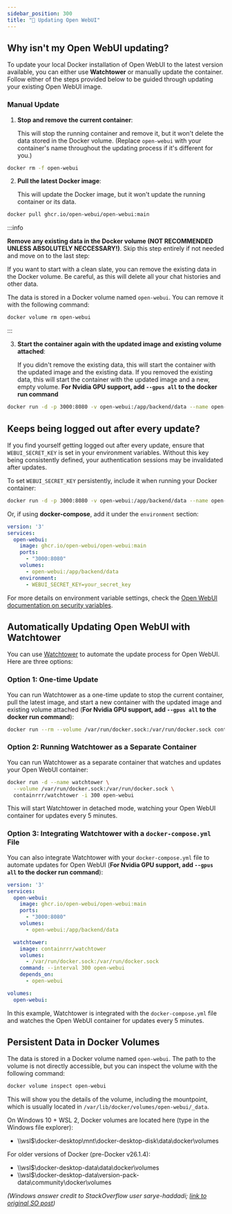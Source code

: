 ```yaml
---
sidebar_position: 300
title: "🔄 Updating Open WebUI"
---
```


## Why isn't my Open WebUI updating?

To update your local Docker installation of Open WebUI to the latest version available, you can either use **Watchtower** or manually update the container. Follow either of the steps provided below to be guided through updating your existing Open WebUI image.

### Manual Update

1. **Stop and remove the current container**:

   This will stop the running container and remove it, but it won't delete the data stored in the Docker volume. (Replace `open-webui` with your container's name throughout the updating process if it's different for you.)

```bash
docker rm -f open-webui
```

2. **Pull the latest Docker image**:

   This will update the Docker image, but it won't update the running container or its data.

```bash
docker pull ghcr.io/open-webui/open-webui:main
```

:::info

**Remove any existing data in the Docker volume (NOT RECOMMENDED UNLESS ABSOLUTELY NECCESSARY!)**. Skip this step entirely if not needed and move on to the last step:

   If you want to start with a clean slate, you can remove the existing data in the Docker volume. Be careful, as this will delete all your chat histories and other data.

   The data is stored in a Docker volume named `open-webui`. You can remove it with the following command:

```bash
docker volume rm open-webui
```

:::

3. **Start the container again with the updated image and existing volume attached**:

   If you didn't remove the existing data, this will start the container with the updated image and the existing data. If you removed the existing data, this will start the container with the updated image and a new, empty volume. **For Nvidia GPU support, add `--gpus all` to the docker run command**

```bash
docker run -d -p 3000:8080 -v open-webui:/app/backend/data --name open-webui ghcr.io/open-webui/open-webui:main
```

## Keeps being logged out after every update?
If you find yourself getting logged out after every update, ensure that `WEBUI_SECRET_KEY` is set in your environment variables. Without this key being consistently defined, your authentication sessions may be invalidated after updates.

To set `WEBUI_SECRET_KEY` persistently, include it when running your Docker container:

```bash
docker run -d -p 3000:8080 -v open-webui:/app/backend/data --name open-webui -e WEBUI_SECRET_KEY=your_secret_key ghcr.io/open-webui/open-webui:main
```

Or, if using **docker-compose**, add it under the `environment` section:

```yml
version: '3'
services:
  open-webui:
    image: ghcr.io/open-webui/open-webui:main
    ports:
      - "3000:8080"
    volumes:
      - open-webui:/app/backend/data
    environment:
      - WEBUI_SECRET_KEY=your_secret_key
```

For more details on environment variable settings, check the [Open WebUI documentation on security variables](https://docs.openwebui.com/getting-started/env-configuration#security-variables).

## Automatically Updating Open WebUI with Watchtower

You can use [Watchtower](https://containrrr.dev/watchtower/) to automate the update process for Open WebUI. Here are three options:

### Option 1: One-time Update

You can run Watchtower as a one-time update to stop the current container, pull the latest image, and start a new container with the updated image and existing volume attached (**For Nvidia GPU support, add `--gpus all` to the docker run command**):

```bash
docker run --rm --volume /var/run/docker.sock:/var/run/docker.sock containrrr/watchtower --run-once open-webui
```

### Option 2: Running Watchtower as a Separate Container

You can run Watchtower as a separate container that watches and updates your Open WebUI container:

```bash
docker run -d --name watchtower \
  --volume /var/run/docker.sock:/var/run/docker.sock \
  containrrr/watchtower -i 300 open-webui
```

This will start Watchtower in detached mode, watching your Open WebUI container for updates every 5 minutes.

### Option 3: Integrating Watchtower with a `docker-compose.yml` File

You can also integrate Watchtower with your `docker-compose.yml` file to automate updates for Open WebUI (**For Nvidia GPU support, add `--gpus all` to the docker run command**):

```yml
version: '3'
services:
  open-webui:
    image: ghcr.io/open-webui/open-webui:main
    ports:
      - "3000:8080"
    volumes:
      - open-webui:/app/backend/data

  watchtower:
    image: containrrr/watchtower
    volumes:
      - /var/run/docker.sock:/var/run/docker.sock
    command: --interval 300 open-webui
    depends_on:
      - open-webui

volumes:
  open-webui:
```

In this example, Watchtower is integrated with the `docker-compose.yml` file and watches the Open WebUI container for updates every 5 minutes.

## Persistent Data in Docker Volumes

The data is stored in a Docker volume named `open-webui`. The path to the volume is not directly accessible, but you can inspect the volume with the following command:

```bash
docker volume inspect open-webui
```

This will show you the details of the volume, including the mountpoint, which is usually located in `/var/lib/docker/volumes/open-webui/_data`.

On Windows 10 + WSL 2, Docker volumes are located here (type in the Windows file explorer):
- \\\wsl$\docker-desktop\mnt\docker-desktop-disk\data\docker\volumes

For older versions of Docker (pre-Docker v26.1.4):
- \\\wsl$\docker-desktop-data\data\docker\volumes
- \\\wsl$\docker-desktop-data\version-pack-data\community\docker\volumes

_(Windows answer credit to StackOverflow user sarye-haddadi; [link to original SO post](https://stackoverflow.com/questions/43181654/locating-data-volumes-in-docker-desktop-windows))_
